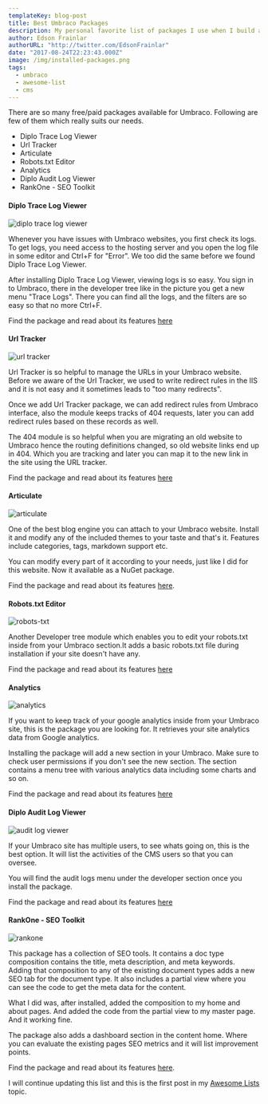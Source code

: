 ```yaml
---
templateKey: blog-post
title: Best Umbraco Packages
description: My personal favorite list of packages I use when I build a Umbraco website.
author: Edson Frainlar
authorURL: "http://twitter.com/EdsonFrainlar"
date: "2017-08-24T22:23:43.000Z"
image: /img/installed-packages.png
tags:
  - umbraco
  - awesome-list
  - cms
---
```


There are so many free/paid packages available for Umbraco. Following are few of them which really suits our needs.

- Diplo Trace Log Viewer
- Url Tracker
- Articulate
- Robots.txt Editor
- Analytics
- Diplo Audit Log Viewer
- RankOne - SEO Toolkit

#### Diplo Trace Log Viewer

![diplo trace log viewer](/img/trace-logs-w.png)

Whenever you have issues with Umbraco websites, you first check its logs. To get logs, you need access to the hosting server and you open the log file in some editor and Ctrl+F for "Error". We too did the same before we found Diplo Trace Log Viewer.

After installing Diplo Trace Log Viewer, viewing logs is so easy. You sign in to Umbraco, there in the developer tree like in the picture you get a new menu "Trace Logs". There you can find all the logs, and the filters are so easy so that no more Ctrl+F.

Find the package and read about its features [here](https://our.umbraco.org/projects/developer-tools/diplo-trace-log-viewer/)

#### Url Tracker

![url tracker](/img/url-tracker.png)

Url Tracker is so helpful to manage the URLs in your Umbraco website. Before we aware of the Url Tracker, we used to write redirect rules in the IIS and it is not easy and it sometimes leads to "too many redirects".

Once we add Url Tracker package, we can add redirect rules from Umbraco interface, also the module keeps tracks of 404 requests, later you can add redirect rules based on these records as well.

The 404 module is so helpful when you are migrating an old website to Umbraco hence the routing definitions changed, so old website links end up in 404. Which you are tracking and later you can map it to the new link in the site using the URL tracker.

Find the package and read about its features [here](https://our.umbraco.org/projects/developer-tools/301-url-tracker/)

#### Articulate

![articulate](/img/articulate.png)

One of the best blog engine you can attach to your Umbraco website. Install it and modify any of the included themes to your taste and that's it. Features include categories, tags, markdown support etc.

You can modify every part of it according to your needs, just like I did for this website. Now it available as a NuGet package.

Find the package and read about its features [here](https://our.umbraco.org/projects/starter-kits/articulate/).

#### Robots.txt Editor

![robots-txt](/img/robots-txt.png)

Another Developer tree module which enables you to edit your robots.txt inside from your Umbraco section.It adds a basic robots.txt file during installation if your site doesn't have any.

Find the package and read about its features [here](https://our.umbraco.org/projects/developer-tools/robotstxt-editor)

#### Analytics

![analytics](/img/analytics.png)

If you want to keep track of your google analytics inside from your Umbraco site, this is the package you are looking for. It retrieves your site analytics data from Google analytics.

Installing the package will add a new section in your Umbraco. Make sure to check user permissions if you don't see the new section. The section contains a menu tree with various analytics data including some charts and so on.

Find the package and read about its features [here](https://our.umbraco.org/projects/backoffice-extensions/analytics/)

#### Diplo Audit Log Viewer

![audit log viewer](/img/audit-log-viewer-2.png)

If your Umbraco site has multiple users, to see whats going on, this is the best option. It will list the activities of the CMS users so that you can oversee.

You will find the audit logs menu under the developer section once you install the package.

Find the package and read about its features [here](https://our.umbraco.org/projects/developer-tools/diplo-audit-log-viewer/)

#### RankOne - SEO Toolkit

![rankone](/img/Rankone.png)

This package has a collection of SEO tools. It contains a doc type composition contains the title, meta description, and meta keywords. Adding that composition to any of the existing document types adds a new SEO tab for the document type. It also includes a partial view where you can see the code to get the meta data for the content.

What I did was, after installed, added the composition to my home and about pages. And added the code from the partial view to my master page. And it working fine.

The package also adds a dashboard section in the content home. Where you can evaluate the existing pages SEO metrics and it will list improvement points.

Find the package and read about its features [here](https://our.umbraco.org/projects/backoffice-extensions/rankone-seo-toolkit/https://our.umbraco.org/projects/backoffice-extensions/rankone-seo-toolkit/).

I will continue updating this list and this is the first post in my [Awesome Lists](/topics/awesome-list) topic.
